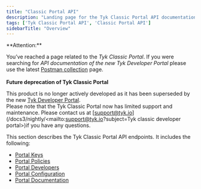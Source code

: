 ```yaml
---
title: "Classic Portal API"
description: "Landing page for the Tyk Classic Portal API documentation"
tags: ['Tyk Classic Portal API', 'Classic Portal API']
sidebarTitle: "Overview"
---
```



<Warning>
**Attention:**

You’ve reached a page related to the *Tyk Classic Portal*. If you were searching for *API documentation of the new Tyk
Developer Portal* please use the latest
[Postman collection](/docs3/nightly/product-stack/tyk-enterprise-developer-portal/api-documentation/tyk-edp-api) page.
<br />
<br />
**Future deprecation of Tyk Classic Portal**

This product is no longer actively developed as it
has been superseded by the new [Tyk Developer Portal](/docs3/nightly/portal/overview).
<br />
Please note that the Tyk Classic Portal now has limited support and maintenance. Please contact us at
[support@tyk.io](/docs3/nightly/<mailto:support@tyk.io?subject=Tyk classic developer portal>)if you have any questions.
</Warning>



This section describes the Tyk Classic Portal API endpoints. It includes the following:

* [Portal Keys](/docs3/nightly/tyk-apis/tyk-portal-api/portal-keys)
* [Portal Policies](/docs3/nightly/tyk-apis/tyk-dashboard-api/portal-policies)
* [Portal Developers](/docs3/nightly/tyk-apis/tyk-portal-api/portal-developers)
* [Portal Configuration](/docs3/nightly/tyk-apis/tyk-portal-api/portal-configuration)
* [Portal Documentation](/docs3/nightly/tyk-apis/tyk-portal-api/portal-documentation)